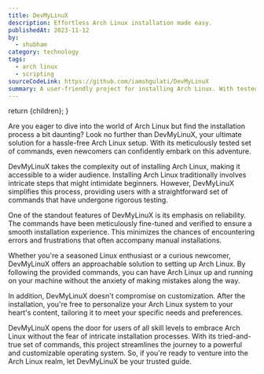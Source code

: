 ```yaml
---
title: DevMyLinuX
description: Effortless Arch Linux installation made easy.
publishedAt: 2023-11-12
by:
  - shubham
category: technology
tags:
  - arch linux
  - scripting
sourceCodeLink: https://github.com/iamshgulati/DevMyLinuX
summary: A user-friendly project for installing Arch Linux. With tested commands, it eases the process, especially for newcomers. The project ensures reliability, reducing errors. It's suitable for all, letting you personalize your system afterward. Simplify Arch Linux installation with DevMyLinuX.
---
```



  return <ContentLayout metadata={metadata}>{children}</ContentLayout>;
}

Are you eager to dive into the world of Arch Linux but find the installation process a bit daunting? Look no further than DevMyLinuX, your ultimate solution for a hassle-free Arch Linux setup. With its meticulously tested set of commands, even newcomers can confidently embark on this adventure.

DevMyLinuX takes the complexity out of installing Arch Linux, making it accessible to a wider audience. Installing Arch Linux traditionally involves intricate steps that might intimidate beginners. However, DevMyLinuX simplifies this process, providing users with a straightforward set of commands that have undergone rigorous testing.

One of the standout features of DevMyLinuX is its emphasis on reliability. The commands have been meticulously fine-tuned and verified to ensure a smooth installation experience. This minimizes the chances of encountering errors and frustrations that often accompany manual installations.

Whether you're a seasoned Linux enthusiast or a curious newcomer, DevMyLinuX offers an approachable solution to setting up Arch Linux. By following the provided commands, you can have Arch Linux up and running on your machine without the anxiety of making mistakes along the way.

In addition, DevMyLinuX doesn't compromise on customization. After the installation, you're free to personalize your Arch Linux system to your heart's content, tailoring it to meet your specific needs and preferences.

DevMyLinuX opens the door for users of all skill levels to embrace Arch Linux without the fear of intricate installation processes. With its tried-and-true set of commands, this project streamlines the journey to a powerful and customizable operating system. So, if you're ready to venture into the Arch Linux realm, let DevMyLinuX be your trusted guide.
